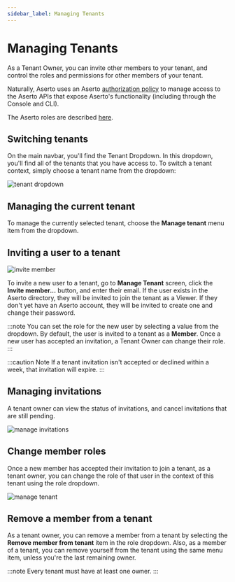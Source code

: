 ```yaml
---
sidebar_label: Managing Tenants
---
```


# Managing Tenants

As a Tenant Owner, you can invite other members to your tenant, and control the roles and 
permissions for other members of your tenant.

Naturally, Aserto uses an Aserto [authorization policy](https://github.com/aserto-dev/policy-aona) 
to manage access to the Aserto APIs that expose Aserto's functionality (including through the Console and CLI).

The Aserto roles are described [here](/overview/tenant).

## Switching tenants

On the main navbar, you'll find the Tenant Dropdown. In this dropdown, you'll find all of the tenants 
that you have access to. To switch a tenant context, simply choose a tenant name from the dropdown:

![tenant dropdown](/tenant-dropdown.png)

## Managing the current tenant

To manage the currently selected tenant, choose the **Manage tenant** menu item from the dropdown.

## Inviting a user to a tenant

![invite member](/invite-member.png)

To invite a new user to a tenant, go to **Manage Tenant** screen, click the **Invite member...** button, and enter their email. If the 
user exists in the Aserto directory, they will be invited to join the tenant as a Viewer. If they don't 
yet have an Aserto account, they will be invited to create one and change their password.

:::note
You can set the role for the new user by selecting a value from the dropdown. By default, the user is 
invited to a tenant as a **Member**. Once a new user has accepted an invitation, a Tenant Owner 
can change their role.
:::

:::caution Note
If a tenant invitation isn't accepted or declined within a week, that invitation will expire.
:::

## Managing invitations

A tenant owner can view the status of invitations, and cancel invitations that are still pending.

![manage invitations](/manage-invitations.png)

## Change member roles

Once a new member has accepted their invitation to join a tenant, as a tenant owner, you can change 
the role of that user in the context of this tenant using the role dropdown. 

![manage tenant](/manage-tenant.png)

## Remove a member from a tenant

As a tenant owner, you can remove a member from a tenant by selecting the **Remove member from tenant** 
item in the role dropdown.  Also, as a member of a tenant, you can remove yourself from the tenant using 
the same menu item, unless you're the last remaining owner.

:::note
Every tenant must have at least one owner.
:::

